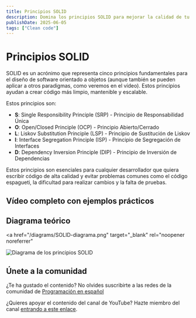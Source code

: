 ```yaml
---
title: Principios SOLID
description: Domina los principios SOLID para mejorar la calidad de tu código
publishDate: 2025-06-05
tags: ["Clean code"]
---
```



# Principios SOLID

SOLID es un acrónimo que representa cinco principios fundamentales para el diseño de software orientado a objetos (aunque también se pueden aplicar a otros paradigmas, como veremos en el vídeo). Estos principios ayudan a crear código más limpio, mantenible y escalable.

Estos principios son:

- **S**: Single Responsibility Principle (SRP) - Principio de Responsabilidad Única
- **O**: Open/Closed Principle (OCP) - Principio Abierto/Cerrado
- **L**: Liskov Substitution Principle (LSP) - Principio de Sustitución de Liskov
- **I**: Interface Segregation Principle (ISP) - Principio de Segregación de Interfaces
- **D**: Dependency Inversion Principle (DIP) - Principio de Inversión de Dependencias

Estos principios son esenciales para cualquier desarrollador que quiera escribir código de alta calidad y evitar problemas comunes como el código espagueti, la dificultad para realizar cambios y la falta de pruebas.

## Vídeo completo con ejemplos prácticos

<YouTubeEmbed
  id="uINCYeb1KAM"
  title="Principios SOLID - Programación en español"
/>

## Diagrama teórico

<a
  href="/diagrams/SOLID-diagrama.png"
  target="_blank"
  rel="noopener noreferrer"
>
  <img
    src="/diagrams/SOLID-diagrama.png"
    alt="Diagrama de los principios SOLID"
  />
</a>

## Únete a la comunidad

¿Te ha gustado el contenido? No olvides suscribirte a las redes de la comunidad de <a href="https://programacion-es.dev/redes/" target="_blank" rel="noopener noreferrer">Programación en español</a>

¿Quieres apoyar el contenido del canal de YouTube? Hazte miembro del canal <a href="https://www.youtube.com/channel/UCNliuGyPizt7uNcdCrUoduQ/join" target="_blank" rel="noopener noreferrer">entrando a este enlace</a>.
